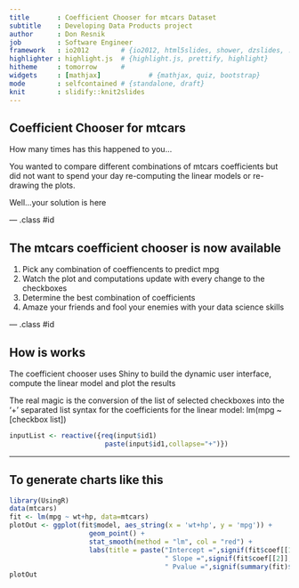 ```yaml
---
title       : Coefficient Chooser for mtcars Dataset
subtitle    : Developing Data Products project
author      : Don Resnik  
job         : Software Engineer
framework   : io2012        # {io2012, html5slides, shower, dzslides, ...}
highlighter : highlight.js  # {highlight.js, prettify, highlight}
hitheme     : tomorrow      # 
widgets     : [mathjax]            # {mathjax, quiz, bootstrap}
mode        : selfcontained # {standalone, draft}
knit        : slidify::knit2slides
---
```


## Coefficient Chooser for mtcars

How many times has this happened to you...

You wanted to compare different combinations of mtcars coefficients
but did not want to spend your day re-computing the linear models or
re-drawing the plots.


Well...your solution is here



--- .class #id 

## The mtcars coefficient chooser is now available

1. Pick any combination of coeffiencents to predict mpg
2. Watch the plot and computations update with every change to the checkboxes
3. Determine the best combination of coefficients
4. Amaze your friends and fool your enemies with your data science skills

--- .class #id 

## How is works

The coefficient chooser uses Shiny to build the dynamic user interface, compute the linear model and
plot the results

The real magic is the conversion of the list of selected checkboxes into the '+' separated list syntax for the coefficients for the linear model:  lm(mpg ~ [checkbox list])

```r
inputList <- reactive({req(input$id1)
                        paste(input$id1,collapse="+")})

```

---

## To generate charts like this

```r
library(UsingR)
data(mtcars)
fit <- lm(mpg ~ wt+hp, data=mtcars)
plotOut <- ggplot(fit$model, aes_string(x = 'wt+hp', y = 'mpg')) + 
                    geom_point() +
                    stat_smooth(method = "lm", col = "red") +
                    labs(title = paste("Intercept =",signif(fit$coef[[1]],5 ),
                                       " Slope =",signif(fit$coef[[2]], 5),
                                       " Pvalue =",signif(summary(fit)$coef[2,4], 5)))
plotOut
```
